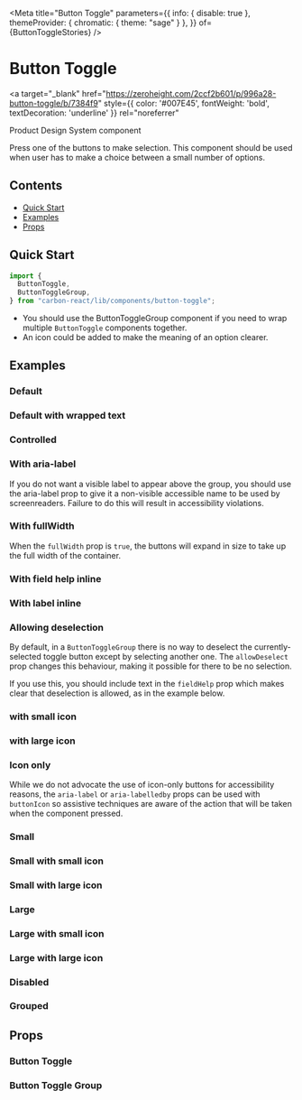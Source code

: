 


<Meta
  title="Button Toggle"
  parameters={{
    info: { disable: true },
    themeProvider: { chromatic: { theme: "sage" } },
  }}
  of={ButtonToggleStories}
/>

# Button Toggle

<a
  target="_blank"
  href="https://zeroheight.com/2ccf2b601/p/996a28-button-toggle/b/7384f9"
  style={{ color: '#007E45', fontWeight: 'bold', textDecoration: 'underline' }}
  rel="noreferrer"
>
  Product Design System component
</a>

Press one of the buttons to make selection. This component should be used when user has to make a choice between a small number of options.

## Contents

- [Quick Start](#quick-start)
- [Examples](#examples)
- [Props](#props)

## Quick Start

```javascript
import {
  ButtonToggle,
  ButtonToggleGroup,
} from "carbon-react/lib/components/button-toggle";
```

- You should use the <LinkTo kind="Button Toggle Group" story="default">ButtonToggleGroup component</LinkTo> if you need to wrap multiple `ButtonToggle` components together.
- An icon could be added to make the meaning of an option clearer.

## Examples

### Default

<Canvas of={ButtonToggleStories.Default} />

### Default with wrapped text

<Canvas of={ButtonToggleStories.DefaultWrappedText} />

### Controlled

<Canvas of={ButtonToggleGroupStories.Controlled} />

### With aria-label

If you do not want a visible label to appear above the group, you should use the aria-label prop to give it a non-visible
accessible name to be used by screenreaders. Failure to do this will result in accessibility violations.

<Canvas of={ButtonToggleGroupStories.AriaLabel} />

### With fullWidth

When the `fullWidth` prop is `true`, the buttons will expand in size to take up the full width of the container.

<Canvas of={ButtonToggleGroupStories.FullWidth} />

### With field help inline

<Canvas of={ButtonToggleGroupStories.FieldHelp} />

### With label inline

<Canvas of={ButtonToggleGroupStories.LabelInline} />

### Allowing deselection

By default, in a `ButtonToggleGroup` there is no way to deselect the currently-selected toggle button except by selecting another one.
The `allowDeselect` prop changes this behaviour, making it possible for there to be no selection.

If you use this, you should include text in the `fieldHelp` prop which makes clear that deselection is allowed, as in the example below.

<Canvas of={ButtonToggleGroupStories.AllowDeselection} />

### with small icon

<Canvas of={ButtonToggleStories.DefaultSmallIcon} />

### with large icon

<Canvas of={ButtonToggleStories.DefaultLargeIcon} />

### Icon only

While we do not advocate the use of icon-only buttons for accessibility reasons, the `aria-label` or `aria-labelledby` props can be used with `buttonIcon` so assistive techniques are aware of the action that will be taken when the component pressed.

<Canvas of={ButtonToggleStories.IconOnly} />

### Small

<Canvas of={ButtonToggleStories.Small} />

### Small with small icon

<Canvas of={ButtonToggleStories.SmallSmallIcon} />

### Small with large icon

<Canvas of={ButtonToggleStories.SmallLargeIcon} />

### Large

<Canvas of={ButtonToggleStories.Large} />

### Large with small icon

<Canvas of={ButtonToggleStories.LargeSmallIcon} />

### Large with large icon

<Canvas of={ButtonToggleStories.LargeLargeIcon} />

### Disabled

<Canvas of={ButtonToggleStories.Disabled} />

### Grouped

<Canvas of={ButtonToggleStories.Grouped} />

## Props

### Button Toggle

<ArgTypes of={ButtonToggleStories} />

### Button Toggle Group

<ArgTypes of={ButtonToggleGroupStories} />
